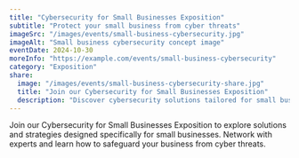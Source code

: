 ```yaml
---
title: "Cybersecurity for Small Businesses Exposition"
subtitle: "Protect your small business from cyber threats"
imageSrc: "/images/events/small-business-cybersecurity.jpg"
imageAlt: "Small business cybersecurity concept image"
eventDate: 2024-10-30
moreInfo: "https://example.com/events/small-business-cybersecurity"
category: "Exposition"
share:
  image: "/images/events/small-business-cybersecurity-share.jpg"
  title: "Join our Cybersecurity for Small Businesses Exposition"
  description: "Discover cybersecurity solutions tailored for small businesses at our exposition."
---
```


Join our Cybersecurity for Small Businesses Exposition to explore solutions and strategies designed specifically for small businesses. Network with experts and learn how to safeguard your business from cyber threats.
